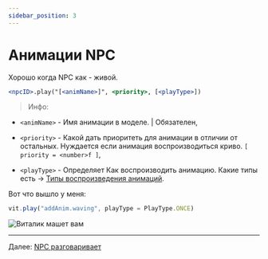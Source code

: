 ```yaml
---
sidebar_position: 3
---
```


# Анимации NPC

Хорошо когда NPC как - живой.

```jsx
<npcID>.play("[<animName>]", <priority>, [<playType>])
```

> Инфо:

- `<animName>` - Имя анимации в моделе. | Обязателен,

- `<priority>` - Какой дать приоритеть для анимации в отличии от остальных. Нуждается если анимация воспроизводиться криво. `[ priority = <number>f ]`,

- `<playType>` - Определяет Как воспроизводить анимацию. Какие типы есть -> [Типы воспроизведения анимаций](../extra/playType).

Вот что вышло у меня:

```jsx
vit.play("addAnim.waving", playType = PlayType.ONCE)
```

![Виталик машет вам](../../../static/img/he-guide/animWaving.gif)

---

Далее: [NPC разговаривает](./talk-npc)